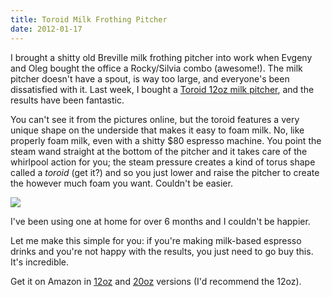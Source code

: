 ```yaml
---
title: Toroid Milk Frothing Pitcher
date: 2012-01-17
---
```



I brought a shitty old Breville milk frothing pitcher into work when Evgeny and Oleg bought the office a Rocky/Silvia combo (awesome!). The milk pitcher doesn't have a spout, is way too large, and everyone's been dissatisfied with it. Last week, I bought a [Toroid 12oz milk pitcher](http://www.amazon.com/gp/product/B0054SCEZC/ref=as_li_ss_tl?ie=UTF8&tag=ashfur-20&linkCode=as2&camp=1789&creative=390957&creativeASIN=B0054SCEZC), and the results have been fantastic.

You can't see it from the pictures online, but the toroid features a very unique shape on the underside that makes it easy to foam milk. No, like properly foam milk, even with a shitty $80 espresso machine. You point the steam wand straight at the bottom of the pitcher and it takes care of the whirlpool action for you; the steam pressure creates a kind of torus shape called a _toroid&nbsp;_(get it?) and so you just lower and raise the pitcher to create the however much foam you want. Couldn't be easier.

 ![](A77E4179C0ED44BF9097D0B104462883.png)

I've been using one at home for over 6 months and I couldn't be happier.

Let me make this simple for you: if you're making milk-based espresso drinks and you're not happy with the results, you just need to go buy this. It's incredible.

Get it on Amazon in [12oz](http://www.amazon.com/gp/product/B0054SCEZC/ref=as_li_ss_tl?ie=UTF8&tag=ashfur-20&linkCode=as2&camp=1789&creative=390957&creativeASIN=B0054SCEZC) and [20oz](http://www.amazon.com/gp/product/B005LDZFEW/ref=as_li_ss_tl?ie=UTF8&tag=ashfur-20&linkCode=as2&camp=1789&creative=390957&creativeASIN=B005LDZFEW) versions (I'd recommend the 12oz).


  